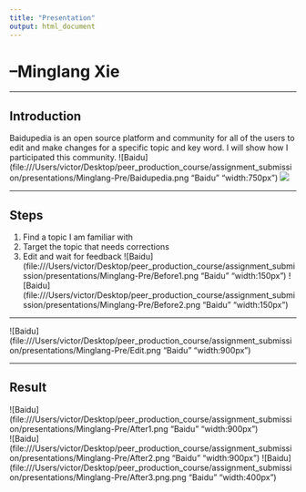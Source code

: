 ```yaml
---
title: "Presentation"
output: html_document
---
```


# --Minglang Xie

***
## Introduction ##
Baidupedia is an open source platform and community for all of the users to edit and make changes for a specific topic and key word. I will show how I participated this community.
![Baidu](file:///Users/victor/Desktop/peer_production_course/assignment_submission/presentations/Minglang-Pre/Baidupedia.png "Baidu" "width:750px")
![](Baidupedia.jpg)

***

## Steps ##
1. Find a topic I am familiar with
2. Target the topic that needs corrections
3. Edit and wait for feedback
![Baidu](file:///Users/victor/Desktop/peer_production_course/assignment_submission/presentations/Minglang-Pre/Before1.png "Baidu" "width:150px")   ![Baidu](file:///Users/victor/Desktop/peer_production_course/assignment_submission/presentations/Minglang-Pre/Before2.png "Baidu" "width:150px")  

***

![Baidu](file:///Users/victor/Desktop/peer_production_course/assignment_submission/presentations/Minglang-Pre/Edit.png "Baidu" "width:900px")

***
## Result ##
![Baidu](file:///Users/victor/Desktop/peer_production_course/assignment_submission/presentations/Minglang-Pre/After1.png "Baidu" "width:900px")  
![Baidu](file:///Users/victor/Desktop/peer_production_course/assignment_submission/presentations/Minglang-Pre/After2.png "Baidu" "width:900px")
![Baidu](file:///Users/victor/Desktop/peer_production_course/assignment_submission/presentations/Minglang-Pre/After3.png.png "Baidu" "width:400px")

